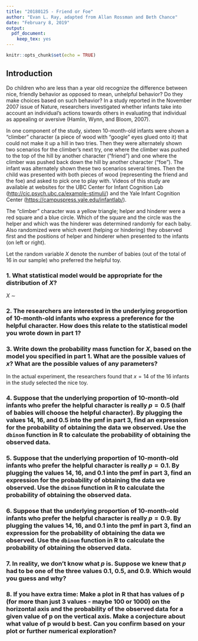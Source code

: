 ```yaml
---
title: "20180125 - Friend or Foe"
author: "Evan L. Ray, adapted from Allan Rossman and Beth Chance"
date: "February 8, 2019"
output:
  pdf_document:
    keep_tex: yes
---
```


```r
knitr::opts_chunk$set(echo = TRUE)
```

## Introduction

Do children who are less than a year old recognize the difference between nice, friendly behavior as
opposed to mean, unhelpful behavior? Do they make choices based on such behavior? In a
study reported in the November 2007 issue of Nature, researchers investigated whether infants
take into account an individual's actions towards others in evaluating that individual as appealing
or aversive (Hamlin, Wynn, and Bloom, 2007).

In one component of the study, sixteen 10-month-old infants were shown a "climber" character
(a piece of wood with "google" eyes glued onto it) that
could not make it up a hill in two tries. Then they were alternately shown two scenarios for the
climber's next try, one where the climber was pushed to the top of the hill by another character
("friend") and one where the climber was pushed back down the hill by another character
("foe"). The infant was alternately shown these two scenarios several times. Then the child was
presented with both pieces of wood (representing the friend and the foe) and asked to pick one to
play with. Videos of this study are available at websites for the UBC Center for Infant Cognition Lab (<http://cic.psych.ubc.ca/example-stimuli/>) and the Yale Infant Cognition Center (<https://campuspress.yale.edu/infantlab/>).

The "climber" character was a yellow triangle; helper and hinderer were a red square and a blue circle.  Which of the square and the circle was the helper and which was the hinderer was determined randomly for each baby.  Also randomized were which event (helping or hindering) they observed first and the positions of helper and hinderer when presented to the infants (on left or right).

Let the random variable $X$ denote the number of babies (out of the total of 16 in our sample) who preferred the helpful toy.

### 1. What statistical model would be appropriate for the distribution of $X$?

\vspace{0.5cm}

$X$ $\sim \,$

### 2. The researchers are interested in the underlying proportion of 10-month-old infants who express a preference for the helpful character.  How does this relate to the statistical model you wrote down in part 1?

\newpage

### 3. Write down the probability mass function for $X$, based on the model you specified in part 1.  What are the possible values of $x$?  What are the possible values of any parameters?

\vspace{3cm}

In the actual experiment, the researchers found that $x=14$ of the 16 infants in the study selected the nice toy.

### 4. Suppose that the underlying proportion of 10-month-old infants who prefer the helpful character is really $p = 0.5$ (half of babies will choose the helpful character).  By plugging the values 14, 16, and 0.5 into the pmf in part 3, find an expression for the probability of obtaining the data we observed.  Use the `dbinom` function in R to calculate the probability of obtaining the observed data.

\vspace{3cm}

### 5. Suppose that the underlying proportion of 10-month-old infants who prefer the helpful character is really $p = 0.1$.  By plugging the values 14, 16, and 0.1 into the pmf in part 3, find an expression for the probability of obtaining the data we observed.  Use the `dbinom` function in R to calculate the probability of obtaining the observed data.

\vspace{3cm}

### 6. Suppose that the underlying proportion of 10-month-old infants who prefer the helpful character is really $p = 0.9$.  By plugging the values 14, 16, and 0.1 into the pmf in part 3, find an expression for the probability of obtaining the data we observed.  Use the `dbinom` function in R to calculate the probability of obtaining the observed data.

\vspace{3cm}

### 7. In reality, we don't know what $p$ is.  Suppose we knew that $p$ had to be one of the three values 0.1, 0.5, and 0.9.  Which would you guess and why?

\vspace{3cm}

### 8. If you have extra time: Make a plot in R that has values of p (for more than just 3 values - maybe 100 or 1000) on the horizontal axis and the probability of the observed data for a given value of p on the vertical axis.  Make a conjecture about what value of p would b best.  Can you confirm based on your plot or further numerical exploration?
